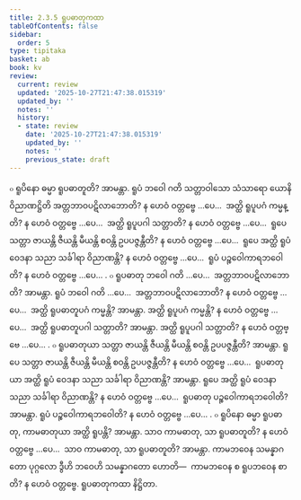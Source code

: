 ```yaml
---
title: 2.3.5 ရူပဓာတုကထာ
tableOfContents: false
sidebar:
  order: 5
type: tipitaka
basket: ab
book: kv
review:
  current: review
  updated: '2025-10-27T21:47:38.015319'
  updated_by: ''
  notes: ''
  history:
  - state: review
    date: '2025-10-27T21:47:38.015319'
    updated_by: ''
    notes: ''
    previous_state: draft
---
```



<ReviewStatus review={frontmatter.review} showDetails={true} />

<HypothesisAnnotation frontmatter={frontmatter} />

<DynamicBreadcrumb />

<Division number="515" book="kv" e="ch" v="32" p="275">

<Paragraph number="1754" book="kv">
๐ ရူပိနော ဓမ္မာ ရူပဓာတူတိ? အာမန္တာ. ရူပံ ဘဝေါ ဂတိ သတ္တာဝါသော သံသာရော ယောနိ ဝိညာဏဋ္ဌိတိ အတ္တဘာဝပဋိလာဘောတိ? န ဟေဝံ ဝတ္တဗ္ဗေ …ပေ…  အတ္ထိ ရူပူပဂံ ကမ္မန္တိ? န ဟေဝံ ဝတ္တဗ္ဗေ …ပေ…  အတ္ထိ ရူပူပဂါ သတ္တာတိ? န ဟေဝံ ဝတ္တဗ္ဗေ …ပေ…  ရူပေ သတ္တာ ဇာယန္တိ ဇီယန္တိ မီယန္တိ စဝန္တိ ဥပပဇ္ဇန္တီတိ? န ဟေဝံ ဝတ္တဗ္ဗေ …ပေ…  ရူပေ အတ္ထိ ရူပံ ဝေဒနာ သညာ သင်္ခါရာ ဝိညာဏန္တိ? န ဟေဝံ ဝတ္တဗ္ဗေ …ပေ…  ရူပံ ပဉ္စဝေါကာရဘဝေါတိ? န ဟေဝံ ဝတ္တဗ္ဗေ …ပေ… .
</Paragraph>

<Paragraph number="1755" book="kv">
๐ ရူပဓာတု ဘဝေါ ဂတိ …ပေ…  အတ္တဘာဝပဋိလာဘောတိ? အာမန္တာ. ရူပံ ဘဝေါ ဂတိ …ပေ…  အတ္တဘာဝပဋိလာဘောတိ? န ဟေဝံ ဝတ္တဗ္ဗေ …ပေ…  အတ္ထိ ရူပဓာတူပဂံ ကမ္မန္တိ? အာမန္တာ. အတ္ထိ ရူပူပဂံ ကမ္မန္တိ? န ဟေဝံ ဝတ္တဗ္ဗေ …ပေ…  အတ္ထိ ရူပဓာတူပဂါ သတ္တာတိ? အာမန္တာ. အတ္ထိ ရူပူပဂါ သတ္တာတိ? န ဟေဝံ ဝတ္တဗ္ဗေ …ပေ… .
</Paragraph>

<Paragraph number="1756" book="kv">
๐ ရူပဓာတုယာ သတ္တာ ဇာယန္တိ ဇီယန္တိ မီယန္တိ စဝန္တိ ဥပပဇ္ဇန္တီတိ? အာမန္တာ. ရူပေ သတ္တာ ဇာယန္တိ ဇီယန္တိ မီယန္တိ စဝန္တိ ဥပပဇ္ဇန္တီတိ? န ဟေဝံ ဝတ္တဗ္ဗေ …ပေ…  ရူပဓာတုယာ အတ္ထိ ရူပံ ဝေဒနာ သညာ သင်္ခါရာ ဝိညာဏန္တိ? အာမန္တာ. ရူပေ အတ္ထိ ရူပံ ဝေဒနာ သညာ သင်္ခါရာ ဝိညာဏန္တိ? န ဟေဝံ ဝတ္တဗ္ဗေ …ပေ…  ရူပဓာတု ပဉ္စဝေါကာရဘဝေါတိ? အာမန္တာ. ရူပံ ပဉ္စဝေါကာရဘဝေါတိ? န ဟေဝံ ဝတ္တဗ္ဗေ …ပေ… .
</Paragraph>

</Division>
<Division number="516" book="kv" e="ch" v="32" p="276">

<Paragraph number="1757" book="kv">
๐ ရူပိနော ဓမ္မာ ရူပဓာတု, ကာမဓာတုယာ အတ္ထိ ရူပန္တိ? အာမန္တာ. သာဝ ကာမဓာတု, သာ ရူပဓာတူတိ? န ဟေဝံ ဝတ္တဗ္ဗေ …ပေ…  သာဝ ကာမဓာတု, သာ ရူပဓာတူတိ? အာမန္တာ. ကာမဘဝေန သမန္နာဂတော ပုဂ္ဂလော ဒွီဟိ ဘဝေဟိ သမန္နာဂတော ဟောတိ—  ကာမဘဝေန စ ရူပဘဝေန စာတိ? န ဟေဝံ ဝတ္တဗ္ဗေ.

</Paragraph>
</Division>

<Paragraph number="1758" type="center" book="kv">
ရူပဓာတုကထာ နိဋ္ဌိတာ.
</Paragraph>